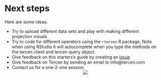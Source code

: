 # Next steps
Here are some ideas:

* Try to upload different data sets and play with making different projection visuals
* Try to code for different operators using the ``rtercen`` R package, Note when using RStudio it will autocomplete when you type the methods on the tercen client and tercen query object.
* Give feedback on this starters's guide by creating an [issue](https://github.com/tercen/starters-guide/issues)
* Give feedback on Tercen by sending an email to info@tercen.com
* Contact us for a one-2-one session
<center>![](images/stairs.png)</center>